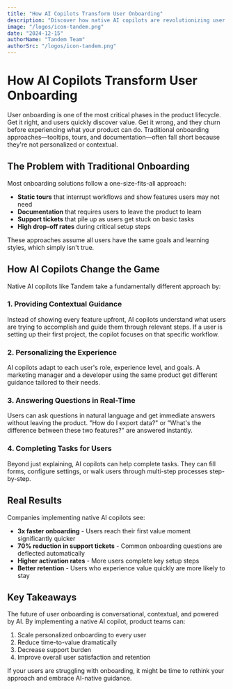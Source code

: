 ```yaml
---
title: "How AI Copilots Transform User Onboarding"
description: "Discover how native AI copilots are revolutionizing user onboarding by providing personalized, contextual guidance that accelerates time-to-value and improves user success rates."
image: "/logos/icon-tandem.png"
date: "2024-12-15"
authorName: "Tandem Team"
authorSrc: "/logos/icon-tandem.png"
---
```


# How AI Copilots Transform User Onboarding

User onboarding is one of the most critical phases in the product lifecycle. Get it right, and users quickly discover value. Get it wrong, and they churn before experiencing what your product can do. Traditional onboarding approaches—tooltips, tours, and documentation—often fall short because they're not personalized or contextual.

## The Problem with Traditional Onboarding

Most onboarding solutions follow a one-size-fits-all approach:

- **Static tours** that interrupt workflows and show features users may not need
- **Documentation** that requires users to leave the product to learn
- **Support tickets** that pile up as users get stuck on basic tasks
- **High drop-off rates** during critical setup steps

These approaches assume all users have the same goals and learning styles, which simply isn't true.

## How AI Copilots Change the Game

Native AI copilots like Tandem take a fundamentally different approach by:

### 1. Providing Contextual Guidance

Instead of showing every feature upfront, AI copilots understand what users are trying to accomplish and guide them through relevant steps. If a user is setting up their first project, the copilot focuses on that specific workflow.

### 2. Personalizing the Experience

AI copilots adapt to each user's role, experience level, and goals. A marketing manager and a developer using the same product get different guidance tailored to their needs.

### 3. Answering Questions in Real-Time

Users can ask questions in natural language and get immediate answers without leaving the product. "How do I export data?" or "What's the difference between these two features?" are answered instantly.

### 4. Completing Tasks for Users

Beyond just explaining, AI copilots can help complete tasks. They can fill forms, configure settings, or walk users through multi-step processes step-by-step.

## Real Results

Companies implementing native AI copilots see:

- **3x faster onboarding** - Users reach their first value moment significantly quicker
- **70% reduction in support tickets** - Common onboarding questions are deflected automatically
- **Higher activation rates** - More users complete key setup steps
- **Better retention** - Users who experience value quickly are more likely to stay

## Key Takeaways

The future of user onboarding is conversational, contextual, and powered by AI. By implementing a native AI copilot, product teams can:

1. Scale personalized onboarding to every user
2. Reduce time-to-value dramatically
3. Decrease support burden
4. Improve overall user satisfaction and retention

If your users are struggling with onboarding, it might be time to rethink your approach and embrace AI-native guidance.
